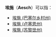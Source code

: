 {{disambig|cat=二字地名消歧義}}

'''埃施'''（'''Aesch'''）可以指：
*[[埃施_(巴塞尔乡村州)|埃施 (巴塞尔乡村州)]]
*[[埃施_(卢塞恩州)|埃施 (卢塞恩州)]]
*[[埃施_(苏黎世州)|埃施 (苏黎世州)]]